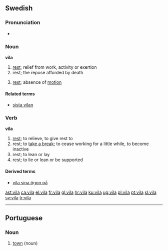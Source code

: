 ==Swedish==

===Pronunciation===
*{{audio|Sv-vila.ogg|audio}}

===Noun===
{{sv-noun-reg-or|vil}}
'''vila'''

# [[rest]]; relief from work, activity or exertion
# rest; the repose afforded by death
# {{context|physics|lang=sv}} [[rest]]; absence of [[motion]]

====Related terms====
*[[sista vilan]]

===Verb===
'''vila'''
{{sv-verb-reg-ar}}

# [[rest]]; to relieve, to give rest to
# rest; to [[take a break]]; to cease working for a little while, to become inactive
# rest; to lean or lay
# rest; to lie or lean or be supported

====Derived terms====
*[[vila sina ögon på]]

[[ast:vila]]
[[ca:vila]]
[[el:vila]]
[[fr:vila]]
[[gl:vila]]
[[hr:vila]]
[[ku:vila]]
[[ug:vila]]
[[pl:vila]]
[[pt:vila]]
[[sl:vila]]
[[sv:vila]]
[[tr:vila]]

----
{{rfc-auto|sort languages}}
==Portuguese==
{{wikipedia|lang=pt}}

===Noun===
{{infl|pt|noun|g=f}}

# [[town]] (noun)

{{tbot entry|Portuguese|town|2008|April|pt}}